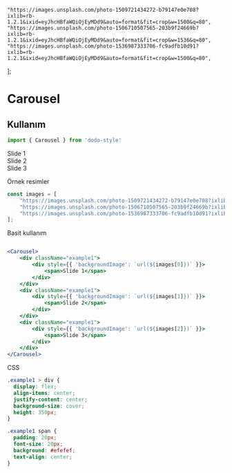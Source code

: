     "https://images.unsplash.com/photo-1509721434272-b79147e0e708?ixlib=rb-1.2.1&ixid=eyJhcHBfaWQiOjEyMDd9&auto=format&fit=crop&w=1500&q=80",
    "https://images.unsplash.com/photo-1506710507565-203b9f24669b?ixlib=rb-1.2.1&ixid=eyJhcHBfaWQiOjEyMDd9&auto=format&fit=crop&w=1536&q=80",
    "https://images.unsplash.com/photo-1536987333706-fc9adfb10d91?ixlib=rb-1.2.1&ixid=eyJhcHBfaWQiOjEyMDd9&auto=format&fit=crop&w=1500&q=80",
];

<Meta title="Veri Gösterimi/Carousel/Basit Kullanım" />

# Carousel
## Kullanım
```jsx
import { Carousel } from 'dodo-style'
```

<Carousel>
    <div className="example1">
        <div style={{ 'backgroundImage': `url(${images[0]})` }}>
            <span>Slide 1</span>
        </div>
    </div>
    <div className="example1">
        <div style={{ 'backgroundImage': `url(${images[1]})` }}>
            <span>Slide 2</span>
        </div>
    </div>
    <div className="example1">
        <div style={{ 'backgroundImage': `url(${images[2]})` }}>
            <span>Slide 3</span>
        </div>
    </div>
</Carousel>

Örnek resimler
```js
const images = [
    "https://images.unsplash.com/photo-1509721434272-b79147e0e708?ixlib=rb-1.2.1&ixid=eyJhcHBfaWQiOjEyMDd9&auto=format&fit=crop&w=1500&q=80",
    "https://images.unsplash.com/photo-1506710507565-203b9f24669b?ixlib=rb-1.2.1&ixid=eyJhcHBfaWQiOjEyMDd9&auto=format&fit=crop&w=1536&q=80",
    "https://images.unsplash.com/photo-1536987333706-fc9adfb10d91?ixlib=rb-1.2.1&ixid=eyJhcHBfaWQiOjEyMDd9&auto=format&fit=crop&w=1500&q=80",
];
```
Basit kullanım
```jsx

<Carousel>
    <div className="example1">
        <div style={{ 'backgroundImage': `url(${images[0]})` }}>
            <span>Slide 1</span>
        </div>
    </div>
    <div className="example1">
        <div style={{ 'backgroundImage': `url(${images[1]})` }}>
            <span>Slide 2</span>
        </div>
    </div>
    <div className="example1">
        <div style={{ 'backgroundImage': `url(${images[2]})` }}>
            <span>Slide 3</span>
        </div>
    </div>
</Carousel>
```
CSS

```css
.example1 > div {
  display: flex;
  align-items: center;
  justify-content: center;
  background-size: cover;
  height: 350px;
}

.example1 span {
  padding: 20px;
  font-size: 20px;
  background: #efefef;
  text-align: center;
}
```
